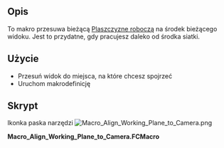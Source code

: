 <languages/>

{{Macro/pl
|Name=Makrodefinicja: Wyrównaj płaszczyznę roboczą do ujęcia widoku
|Icon=Macro_Align_Working_Plane_to_Camera.png
|Description=To makro przesuwa bieżącą [[Draft_SelectPlane/pl|Plaszczyzne roboczą]] na środek bieżącego widoku. Jest to przydatne, gdy pracujesz daleko od środka siatki.
|Author=yorik
|Version=1.0
|Date=2017-05-10
|Download=[https://wiki.freecad.org/images/0/01/Macro_Align_Working_Plane_to_Camera.png ToolBar Icon]
|FCVersion=All
|SeeAlso=[[Macro_Align_Camera_to_Working_Plane/pl|Makrodefinicja: Wyrównaj ujęcie widoku do płaszczyzny roboczej]] [[File:Macro_Align_Camera_to_Working_Plane.png|24px|Macro Align Camera to Working Plane]]
}}

<span id="Description"></span>
==Opis==


To makro przesuwa bieżącą [[Draft_SelectPlane/pl|Plaszczyzne roboczą]] na środek bieżącego widoku. Jest to przydatne, gdy pracujesz daleko od środka siatki.

<span id="Usage"></span>
==Użycie==

* Przesuń widok do miejsca, na które chcesz spojrzeć
* Uruchom makrodefinicję

<span id="Script"></span>
==Skrypt==

Ikonka paska narzędzi
[[Image:Macro_Align_Working_Plane_to_Camera.png]]

'''Macro_Align_Working_Plane_to_Camera.FCMacro'''

{{MacroCode|code=
import FreeCAD,FreeCADGui
cam = FreeCAD.Vector(FreeCADGui.ActiveDocument.ActiveView.getCameraNode().position.getValue().getValue())
pos = FreeCAD.DraftWorkingPlane.projectPoint(cam)
FreeCAD.DraftWorkingPlane.position = pos
FreeCADGui.Snapper.setGrid()
}}

{{clear}}